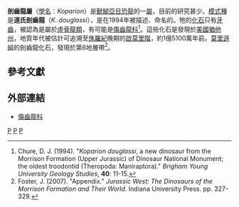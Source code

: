 {{Automatic Taxobox
| taxon = Koparion
| status = fossil
| fossil_range = {{fossil_range|151}}[[侏羅紀|晚侏羅紀]]
| image = Koparion NT.jpg
| image_caption = 
| authority = Chure, 1994
| type_species = '''道氏剖齒龍<br>''Koparion douglassi'''''
| type_species_authority = Chure, 1994
}}

'''剖齒龍屬'''（[[學名|學名]]：''Koparion''）是[[獸腳亞目|獸腳亞目]][[恐龍|恐龍]]的一[[屬|屬]]，目前的研究甚少。[[模式種|模式種]]是'''道氏剖齒龍'''（''K. douglassi''），是在1994年被描述、命名的。牠的[[化石|化石]]只有[[牙齒|牙齒]]，被認為是屬於[[虛骨龍類|虛骨龍類]]，有可能是[[傷齒龍科|傷齒龍科]]<ref name="chure1994">Chure, D. J. (1994). "''Koparion douglassi'', a new dinosaur from the Morrison Formation (Upper Jurassic) of Dinosaur National Monument; the oldest troodontid (Theropoda: Maniraptora)." ''Brigham Young University Geology Studies'', '''40''': 11-15.</ref>。這些化石是發現於[[美國|美國]][[猶他州|猶他州]]，地質年代被估計可追溯至[[侏羅紀|侏羅紀]]晚期的[[啟莫里階|啟莫里階]]，約1億5100萬年前。[[莫里遜組|莫里遜組]]的剖齒龍化石，發現於第6地層帶<ref name="foster-appendix">Foster, J. (2007). "Appendix." ''Jurassic West: The Dinosaurs of the Morrison Formation and Their World''. Indiana University Press. pp. 327-329.</ref>。

==參考文獻==
{{reflist}}

==外部連結==
* [https://web.archive.org/web/20090710170842/http://www.thescelosaurus.com/troodontidae.htm 傷齒龍科]
{{手盜龍類|D.}}
{{Taxonbar|from=Q1821811}}

[[Category:傷齒龍科|P]]
[[Category:北美洲恐龍|P]]
[[Category:侏羅紀恐龍|P]]


{{dinosaur-stub}}